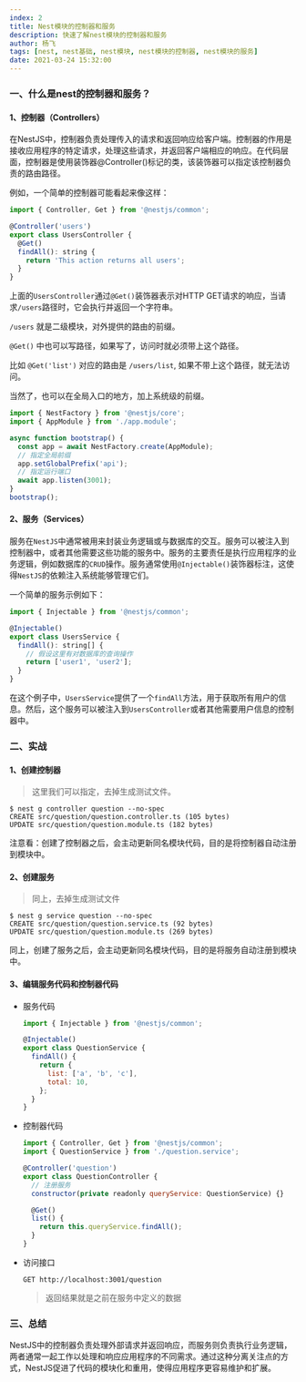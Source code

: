 ```yaml
---
index: 2
title: Nest模块的控制器和服务
description: 快速了解nest模块的控制器和服务
author: 杨飞
tags: [nest, nest基础, nest模块, nest模块的控制器, nest模块的服务]
date: 2021-03-24 15:32:00
---
```


### 一、什么是nest的控制器和服务？

#### 1、控制器（Controllers）

  在NestJS中，控制器负责处理传入的请求和返回响应给客户端。控制器的作用是接收应用程序的特定请求，处理这些请求，并返回客户端相应的响应。在代码层面，控制器是使用装饰器@Controller()标记的类，该装饰器可以指定该控制器负责的路由路径。

  例如，一个简单的控制器可能看起来像这样：

  ```javascript
  import { Controller, Get } from '@nestjs/common';

  @Controller('users')
  export class UsersController {
    @Get()
    findAll(): string {
      return 'This action returns all users';
    }
  }
  ```

  上面的`UsersController`通过`@Get()`装饰器表示对HTTP GET请求的响应，当请求`/users`路径时，它会执行并返回一个字符串。

  `/users` 就是二级模块，对外提供的路由的前缀。

  `@Get()` 中也可以写路径，如果写了，访问时就必须带上这个路径。

  比如 `@Get('list')` 对应的路由是 `/users/list`, 如果不带上这个路径，就无法访问。

  当然了，也可以在全局入口的地方，加上系统级的前缀。

  ```javascript
  import { NestFactory } from '@nestjs/core';
  import { AppModule } from './app.module';

  async function bootstrap() {
    const app = await NestFactory.create(AppModule);
    // 指定全局前缀
    app.setGlobalPrefix('api');
    // 指定运行端口
    await app.listen(3001);
  }
  bootstrap();
  ```


#### 2、服务（Services）

  服务在`NestJS`中通常被用来封装业务逻辑或与数据库的交互。服务可以被注入到控制器中，或者其他需要这些功能的服务中。服务的主要责任是执行应用程序的业务逻辑，例如数据库的`CRUD`操作。服务通常使用`@Injectable()`装饰器标注，这使得`NestJS`的依赖注入系统能够管理它们。

  一个简单的服务示例如下：

  ```javascript
  import { Injectable } from '@nestjs/common';

  @Injectable()
  export class UsersService {
    findAll(): string[] {
      // 假设这里有对数据库的查询操作
      return ['user1', 'user2'];
    }
  }
  ```

  在这个例子中，`UsersService`提供了一个`findAll`方法，用于获取所有用户的信息。然后，这个服务可以被注入到`UsersController`或者其他需要用户信息的控制器中。


### 二、实战

#### 1、创建控制器
  > 这里我们可以指定，去掉生成测试文件。

  ```shell
  $ nest g controller question --no-spec
  CREATE src/question/question.controller.ts (105 bytes)
  UPDATE src/question/question.module.ts (182 bytes)
  ```

  注意看：创建了控制器之后，会主动更新同名模块代码，目的是将控制器自动注册到模块中。

#### 2、创建服务
  > 同上，去掉生成测试文件

  ```shell
  $ nest g service question --no-spec
  CREATE src/question/question.service.ts (92 bytes)
  UPDATE src/question/question.module.ts (269 bytes)
  ```

  同上，创建了服务之后，会主动更新同名模块代码，目的是将服务自动注册到模块中。

#### 3、编辑服务代码和控制器代码

  - 服务代码

    ```javascript
    import { Injectable } from '@nestjs/common';

    @Injectable()
    export class QuestionService {
      findAll() {
        return {
          list: ['a', 'b', 'c'],
          total: 10,
        };
      }
    }
    ```

  - 控制器代码

    ```javascript
    import { Controller, Get } from '@nestjs/common';
    import { QuestionService } from './question.service';

    @Controller('question')
    export class QuestionController {
      // 注册服务
      constructor(private readonly queryService: QuestionService) {}

      @Get()
      list() {
        return this.queryService.findAll();
      }
    }
    ```

  - 访问接口

    ```shell
    GET http://localhost:3001/question
    ```

    > 返回结果就是之前在服务中定义的数据


### 三、总结

NestJS中的控制器负责处理外部请求并返回响应，而服务则负责执行业务逻辑，两者通常一起工作以处理和响应应用程序的不同需求。通过这种分离关注点的方式，NestJS促进了代码的模块化和重用，使得应用程序更容易维护和扩展。
